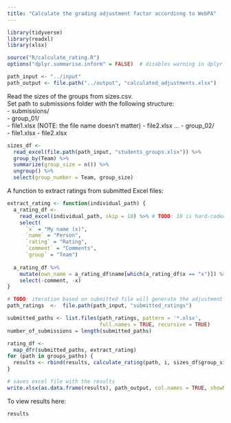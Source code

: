```yaml
---
title: "Calculate the grading adjustment factor accordinng to WebPA"
---
```


```r
library(tidyverse)
library(readxl)
library(xlsx)

source("R/calculate_rating.R")
options("dplyr.summarise.inform" = FALSE)  # disables warning in dplyr::summary() (experimental lifecycle)

```
```r
path_input <- "../input"
path_output <- file.path("../output", "calculated_adjustments.xlsx")
```

Read the sizes of the groups from sizes.csv.  
Set path to submissions folder with the following structure:  
- submissions/  
  - group_01/  
    - file1.xlsx  (NOTE: the file name doesn't matter)
    - file2.xlsx
    ...
  - group_02/  
    - file1.xlsx
    - file2.xlsx

```r
sizes_df <- 
  read_excel(file.path(path_input, "students_groups.xlsx")) %>% 
  group_by(Team) %>% 
  summarize(group_size = n()) %>% 
  ungroup() %>% 
  select(group_number = Team, group_size)

```

A function to extract ratings from submitted Excel files:
```r
extract_rating <- function(individual_path) {
  a_rating_df <- 
    read_excel(individual_path, skip = 10) %>% # TODO: 10 is hard-coded. Better determine it from the template
    select(
      `x` = "My name (x)",
      `name` = "Person",
      `rating` = "Rating",
      `comment` = "Comments",
      `group` = "Team")
  
  a_rating_df %>% 
    mutate(own_name = a_rating_df$name[which(a_rating_df$x == "x")]) %>% 
    select(-comment, -x)
}
```


```r
# TODO: iteration based on submitted file will generate the adjustment only for submitted groups
path_ratings  <-  file.path(path_input, "submitted_ratings")

submitted_paths <- list.files(path_ratings, pattern = '*.xlsx', 
                              full.names = TRUE, recursive = TRUE)
number_of_submissions = length(submitted_paths)

rating_df <- 
  map_dfr(submitted_paths, extract_rating)
for (path in groups_paths) {
  results <- rbind(results, calculate_rating(path, i, sizes_df$group_size[sizes_df$group_number==i]))
}

# saves excel file with the results
write.xlsx(as.data.frame(results), path_output, col.names = TRUE, showNA = FALSE, row.names = FALSE)
```

To view results here:
```r
results
```







